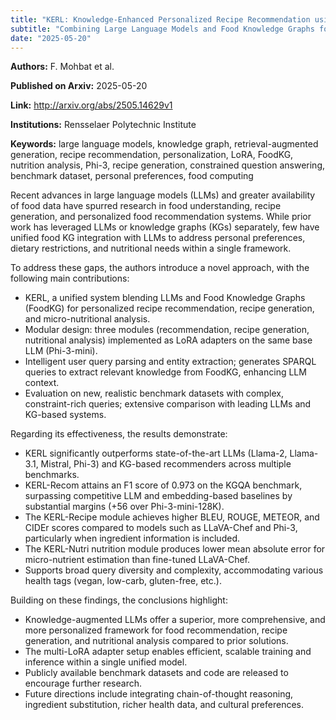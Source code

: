 ```yaml
---
title: "KERL: Knowledge-Enhanced Personalized Recipe Recommendation using Large Language Models"
subtitle: "Combining Large Language Models and Food Knowledge Graphs for Personalized Food Recommendation and Recipe Generation"
date: "2025-05-20"
---
```


**Authors:** F. Mohbat et al.

**Published on Arxiv:** 2025-05-20

**Link:** <http://arxiv.org/abs/2505.14629v1>

**Institutions:** Rensselaer Polytechnic Institute

**Keywords:** large language models, knowledge graph, retrieval-augmented generation, recipe recommendation, personalization, LoRA, FoodKG, nutrition analysis, Phi-3, recipe generation, constrained question answering, benchmark dataset, personal preferences, food computing

<!-- Context -->

Recent advances in large language models (LLMs) and greater availability of food data have spurred research in food understanding, recipe generation, and personalized food recommendation systems. While prior work has leveraged LLMs or knowledge graphs (KGs) separately, few have unified food KG integration with LLMs to address personal preferences, dietary restrictions, and nutritional needs within a single framework.

To address these gaps, the authors introduce a novel approach, with the following main contributions:

- KERL, a unified system blending LLMs and Food Knowledge Graphs (FoodKG) for personalized recipe recommendation, recipe generation, and micro-nutritional analysis.
- Modular design: three modules (recommendation, recipe generation, nutritional analysis) implemented as LoRA adapters on the same base LLM (Phi-3-mini).
- Intelligent user query parsing and entity extraction; generates SPARQL queries to extract relevant knowledge from FoodKG, enhancing LLM context.
- Evaluation on new, realistic benchmark datasets with complex, constraint-rich queries; extensive comparison with leading LLMs and KG-based systems.

Regarding its effectiveness, the results demonstrate:

- KERL significantly outperforms state-of-the-art LLMs (Llama-2, Llama-3.1, Mistral, Phi-3) and KG-based recommenders across multiple benchmarks.
- KERL-Recom attains an F1 score of 0.973 on the KGQA benchmark, surpassing competitive LLM and embedding-based baselines by substantial margins (+56 over Phi-3-mini-128K).
- The KERL-Recipe module achieves higher BLEU, ROUGE, METEOR, and CIDEr scores compared to models such as LLaVA-Chef and Phi-3, particularly when ingredient information is included.
- The KERL-Nutri nutrition module produces lower mean absolute error for micro-nutrient estimation than fine-tuned LLaVA-Chef.
- Supports broad query diversity and complexity, accommodating various health tags (vegan, low-carb, gluten-free, etc.).

Building on these findings, the conclusions highlight:

- Knowledge-augmented LLMs offer a superior, more comprehensive, and more personalized framework for food recommendation, recipe generation, and nutritional analysis compared to prior solutions.
- The multi-LoRA adapter setup enables efficient, scalable training and inference within a single unified model.
- Publicly available benchmark datasets and code are released to encourage further research.
- Future directions include integrating chain-of-thought reasoning, ingredient substitution, richer health data, and cultural preferences.
